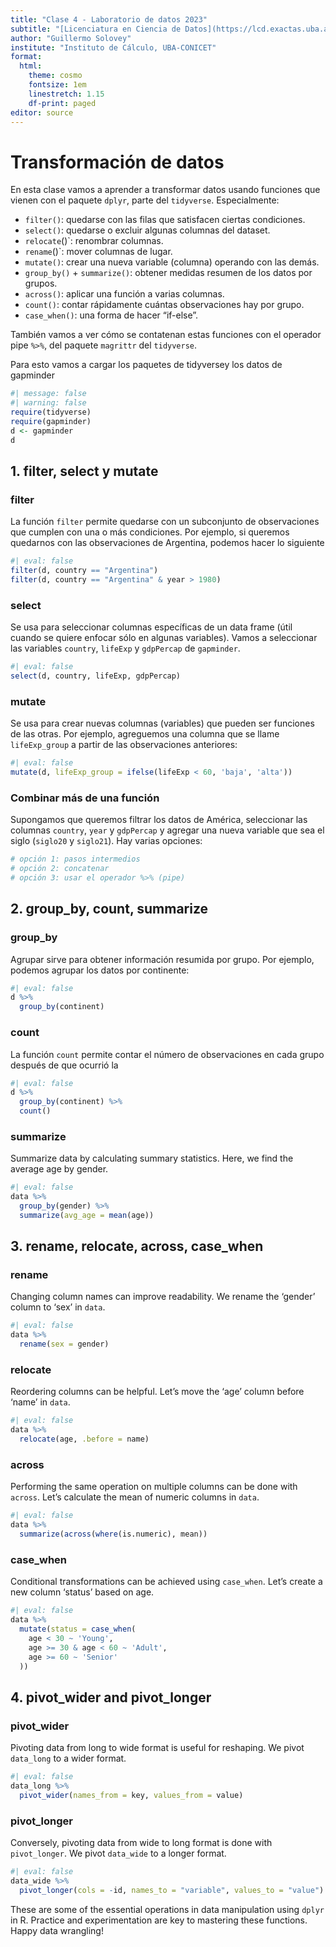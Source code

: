 ```yaml
---
title: "Clase 4 - Laboratorio de datos 2023"
subtitle: "[Licenciatura en Ciencia de Datos](https://lcd.exactas.uba.ar/)"
author: "Guillermo Solovey"
institute: "Instituto de Cálculo, UBA-CONICET"
format:
  html: 
    theme: cosmo
    fontsize: 1em
    linestretch: 1.15
    df-print: paged
editor: source
---
```


# Transformación de datos

En esta clase vamos a aprender a transformar datos usando funciones que vienen con
el paquete `dplyr`, parte del `tidyverse`. Especialmente:

* `filter()`: quedarse con las filas que satisfacen ciertas condiciones.
* `select()`: quedarse o excluir algunas columnas del dataset.
* `relocate`()`: renombrar columnas. 
* `rename`()`: mover columnas de lugar.
* `mutate()`: crear una nueva variable (columna) operando con las demás.
* `group_by()` + `summarize()`: obtener medidas resumen de los datos por grupos.
* `across()`: aplicar una función a varias columnas.
* `count()`: contar rápidamente cuántas observaciones hay por grupo.
* `case_when()`: una forma de hacer "if-else".
 
También vamos a ver cómo se contatenan estas funciones con el operador pipe `%>%`, del paquete `magrittr` del `tidyverse`. 
 
Para esto vamos a cargar los paquetes de tidyversey los datos de gapminder
```r
#| message: false
#| warning: false
require(tidyverse)
require(gapminder)
d <- gapminder
d
```
 

## 1. filter, select y mutate

### filter
La función `filter` permite quedarse con un subconjunto de observaciones que cumplen con una o más condiciones. Por ejemplo, si queremos quedarnos con las observaciones de Argentina, podemos hacer lo siguiente

```r
#| eval: false
filter(d, country == "Argentina")
filter(d, country == "Argentina" & year > 1980)
```

### select
Se usa para seleccionar columnas específicas de un data frame (útil cuando se quiere enfocar sólo en algunas variables). Vamos a seleccionar las variables `country`, `lifeExp` y `gdpPercap` de `gapminder`.

```r
#| eval: false
select(d, country, lifeExp, gdpPercap)
```

### mutate
Se usa para crear nuevas columnas (variables) que pueden ser funciones de las otras. Por ejemplo, agreguemos una columna que se llame `lifeExp_group` a partir de las observaciones anteriores:

```r
#| eval: false
mutate(d, lifeExp_group = ifelse(lifeExp < 60, 'baja', 'alta'))
```


### Combinar más de una función
Supongamos que queremos filtrar los datos de América, seleccionar las columnas `country`, `year` y `gdpPercap` y agregar una nueva variable que sea el siglo (`siglo20` y `siglo21`). Hay varias opciones:

```r
# opción 1: pasos intermedios
# opción 2: concatenar
# opción 3: usar el operador %>% (pipe)
```


## 2. group_by, count, summarize

### group_by
Agrupar sirve para obtener información resumida por grupo. Por ejemplo, podemos agrupar los datos por continente:

```r
#| eval: false
d %>% 
  group_by(continent)

```

### count
La función `count` permite contar el número de observaciones en cada grupo después de que ocurrió la 

```r
#| eval: false
d %>% 
  group_by(continent) %>% 
  count()
```

### summarize
Summarize data by calculating summary statistics. Here, we find the average age by gender.

```r
#| eval: false
data %>% 
  group_by(gender) %>% 
  summarize(avg_age = mean(age))
```

## 3. rename, relocate, across, case_when

### rename
Changing column names can improve readability. We rename the 'gender' column to 'sex' in `data`.

```r
#| eval: false
data %>% 
  rename(sex = gender)
```

### relocate
Reordering columns can be helpful. Let's move the 'age' column before 'name' in `data`.

```r
#| eval: false
data %>% 
  relocate(age, .before = name)
```

### across
Performing the same operation on multiple columns can be done with `across`. Let's calculate the mean of numeric columns in `data`.

```r
#| eval: false
data %>% 
  summarize(across(where(is.numeric), mean))
```

### case_when
Conditional transformations can be achieved using `case_when`. Let's create a new column 'status' based on age.

```r
#| eval: false
data %>% 
  mutate(status = case_when(
    age < 30 ~ 'Young',
    age >= 30 & age < 60 ~ 'Adult',
    age >= 60 ~ 'Senior'
  ))
```

## 4. pivot_wider and pivot_longer

### pivot_wider
Pivoting data from long to wide format is useful for reshaping. We pivot `data_long` to a wider format.

```r
#| eval: false
data_long %>%
  pivot_wider(names_from = key, values_from = value)
```

### pivot_longer
Conversely, pivoting data from wide to long format is done with `pivot_longer`. We pivot `data_wide` to a longer format.

```r
#| eval: false
data_wide %>%
  pivot_longer(cols = -id, names_to = "variable", values_to = "value")
```

These are some of the essential operations in data manipulation using `dplyr` in R. Practice and experimentation are key to mastering these functions. Happy data wrangling!
